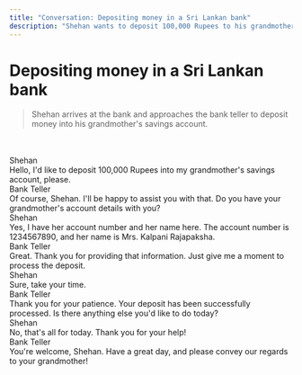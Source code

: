 ```yaml
---
title: "Conversation: Depositing money in a Sri Lankan bank"
description: "Shehan wants to deposit 100,000 Rupees to his grandmother's savings account at a bank in Sri Lanka. This conversation is a teaching tool for English learners in Sri Lanka."
---
```



# Depositing money in a Sri Lankan bank

> Shehan arrives at the bank and approaches the bank teller to deposit money into his grandmother's savings account.

<br/>

<AudioPlayer url="/sounds/conversations/2.mp3" />

<br/>

<div className="chat chat-start">
  <div className="chat-header">
    Shehan
  </div>
  <div className="chat-bubble text-xl bg-[#171717] text-white">Hello, I'd like to deposit 100,000 Rupees into my grandmother's savings account, please.</div>
</div>
<div className="chat chat-end">
  <div className="chat-header">
    Bank Teller
  </div>
  <div className="chat-bubble text-xl bg-accent text-white">Of course, Shehan. I'll be happy to assist you with that. Do you have your grandmother's account details with you?</div>
</div>
<div className="chat chat-start">
  <div className="chat-header">
    Shehan
  </div>
  <div className="chat-bubble text-xl bg-[#171717] text-white">Yes, I have her account number and her name here. The account number is 1234567890, and her name is Mrs. Kalpani Rajapaksha.</div>
</div>
<div className="chat chat-end">
  <div className="chat-header">
    Bank Teller
  </div>
  <div className="chat-bubble text-xl bg-accent text-white">Great. Thank you for providing that information. Just give me a moment to process the deposit.</div>
</div>
<div className="chat chat-start">
  <div className="chat-header">
    Shehan
  </div>
  <div className="chat-bubble text-xl bg-[#171717] text-white">Sure, take your time.</div>
</div>
<div className="chat chat-end">
  <div className="chat-header">
    Bank Teller
  </div>
  <div className="chat-bubble text-xl bg-accent text-white">Thank you for your patience. Your deposit has been successfully processed. Is there anything else you'd like to do today?</div>
</div>
<div className="chat chat-start">
  <div className="chat-header">
    Shehan
  </div>
  <div className="chat-bubble text-xl bg-[#171717] text-white">No, that's all for today. Thank you for your help!</div>
</div>
<div className="chat chat-end">
  <div className="chat-header">
    Bank Teller
  </div>
  <div className="chat-bubble text-xl bg-accent text-white">You're welcome, Shehan. Have a great day, and please convey our regards to your grandmother!</div>
</div>
